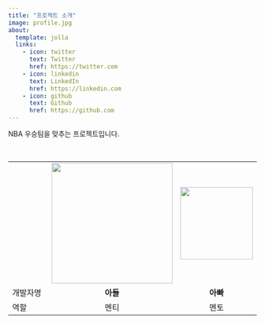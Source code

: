 ```yaml
---
title: "프로젝트 소개"
image: profile.jpg
about:
  template: jolla
  links:
    - icon: twitter
      text: Twitter
      href: https://twitter.com
    - icon: linkedin
      text: LinkedIn
      href: https://linkedin.com
    - icon: github
      text: Github
      href: https://github.com
---
```


NBA 우승팀을 맞추는 프로젝트입니다.

</br>

|          |                                  |                                   |
|--------------------------|:---------------------:|:---------------------:|
|          | ![](images/son.jpg){width="245"} | ![](images/papa.jpg){width="147"} |
| 개발자명 |             **아들**             |             **아빠**              |
| 역할     |               멘티               |               멘토                |
